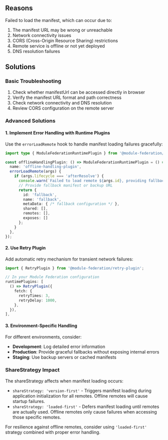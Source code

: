 
<ErrorCodeTitle code='RUNTIME-003'/>

## Reasons

Failed to load the manifest, which can occur due to:

1. The manifest URL may be wrong or unreachable
2. Network connectivity issues
3. CORS (Cross-Origin Resource Sharing) restrictions
4. Remote service is offline or not yet deployed
5. DNS resolution failures

## Solutions

### Basic Troubleshooting
1. Check whether manifestUrl can be accessed directly in browser
2. Verify the manifest URL format and path correctness
3. Check network connectivity and DNS resolution
4. Review CORS configuration on the remote server

### Advanced Solutions

#### 1. Implement Error Handling with Runtime Plugins

Use the `errorLoadRemote` hook to handle manifest loading failures gracefully:

```ts
import type { ModuleFederationRuntimePlugin } from '@module-federation/enhanced/runtime';

const offlineHandlingPlugin: () => ModuleFederationRuntimePlugin = () => ({
  name: 'offline-handling-plugin',
  errorLoadRemote(args) {
    if (args.lifecycle === 'afterResolve') {
      console.warn(`Failed to load remote ${args.id}, providing fallback`);
      // Provide fallback manifest or backup URL
      return {
        id: 'fallback',
        name: 'fallback',
        metaData: { /* fallback configuration */ },
        shared: [],
        remotes: [],
        exposes: []
      };
    }
  },
});
```

#### 2. Use Retry Plugin

Add automatic retry mechanism for transient network failures:

```ts
import { RetryPlugin } from '@module-federation/retry-plugin';

// In your Module Federation configuration
runtimePlugins: [
  () => RetryPlugin({
    fetch: {
      retryTimes: 3,
      retryDelay: 1000,
    },
  }),
],
```

#### 3. Environment-Specific Handling

For different environments, consider:
- **Development**: Log detailed error information
- **Production**: Provide graceful fallbacks without exposing internal errors
- **Staging**: Use backup servers or cached manifests

### ShareStrategy Impact

The shareStrategy affects when manifest loading occurs:

- `shareStrategy: 'version-first'` - Triggers manifest loading during application initialization for all remotes. Offline remotes will cause startup failures.
- `shareStrategy: 'loaded-first'` - Defers manifest loading until remotes are actually used. Offline remotes only cause failures when accessing those specific remotes.

For resilience against offline remotes, consider using `'loaded-first'` strategy combined with proper error handling.
